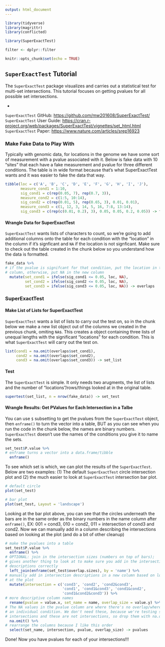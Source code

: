 ```yaml
---
output: html_document
---
```


```r
library(tidyverse)
library(magrittr)
library(conflicted)

library(SuperExactTest)

filter <- dplyr::filter

knitr::opts_chunk$set(echo = TRUE)
```

## `SuperExactTest` Tutorial

The `SuperExactTest` package visualizes and carries out a statistical test for multi-set intersections. This tutorial focuses on getting pvalues for all possible set intersections.

-

`SuperExactTest` GitHub: <https://github.com/mw201608/SuperExactTest/>
`SuperExactTest` User Guide: <https://cran.r-project.org/web/packages/SuperExactTest/vignettes/set_html.html>
`SuperExactTest` Paper: <https://www.nature.com/articles/srep16923>

### Make Fake Data to Play With

Typically with genomic data, for locations in the genome we have some sort of measurement with a pvalue associated with it. Below is fake data with 10 "sites" that each have a fake measurement and pvalue for three different conditions. The table is in wide format because that's what SuperExactTest wants and it was easier to fake the data that way.

```r
tibble(loc = c('A', 'B', 'C', 'D', 'E', 'F', 'G', 'H', 'I', 'J'),
       measure_cond1 = 1:10,
       sig_cond1 = c(rep(0.05, 7), rep(0.7, 3)),
       measure_cond2 = c(1:5, 10:14),
       sig_cond2 = c(rep(0.01, 5), rep(0.65, 3), 0.01, 0.01),
       measure_cond3 = c(1, 12, 3, 14, 5, 16, 7:8, 13:14),
       sig_cond3 = c(rep(c(0.01, 0.2), 3), 0.05, 0.05, 0.2, 0.05)) -> fake_data
```

#### Wrangle Data for SuperExactTest

`SuperExactTest` wants lists of characters to count, so we're going to add additional columns onto the table for each condition with the "location" in the column if it's signficant and `NA` if the location is not signficant. Make sure to check out the table created in the chunk below so you understand how the data is formatted.

```r
fake_data %>% 
# if the pvalue is signifcant for that condition, put the location in the new
# column, otherwise, put NA in the new column
  mutate(set_cond1 = ifelse(sig_cond1 <= 0.05, loc, NA),
         set_cond2 = ifelse(sig_cond2 <= 0.05, loc, NA),
         set_cond3 = ifelse(sig_cond3 <= 0.05, loc, NA)) -> overlaps
```

### SuperExactTest

#### Make List of Lists for SuperExactTest

`SuperExactTest` wants a list of lists to carry out the test on, so in the chunk below we make a new list object out of the columns we created in the previous chunk, omiting `NA`s. This creates a object containing three lists of unequal lengths with the significant "locations" for each condition. This is what `SuperExactTest` will carry out the test on.

```r
list(cond1 = na.omit(overlaps$set_cond1),
     cond2 = na.omit(overlaps$set_cond2),
     cond3 = na.omit(overlaps$set_cond3)) -> set_list
```

#### Test

The `SuperExactTest` is simple. It only needs two arugments, the list of lists and the number of "locations"/rows/things looked at in the original table.

```r
supertest(set_list, n = nrow(fake_data)) -> set_test
```

#### Wrangle Results: Get PValues for Each Intersection in a Talbe

You can use `$` subsetting to get the pvalues from the `SuperExactTest` object, then `enframe()` to turn the vector into a table, BUT as you can see when you run the code in the chunk below, the names are binary numbers. `SuperExactTest` doesn't use the names of the conditions you give it to name the sets.

```r
set_test$P.value %>% 
# enframe turns a vector into a data.frame/tibble
  enframe()
```

To see which set is which, we can plot the results of the `SuperExactTest`. Below are two examples: (1) The default `SuperExactTest` circle intersection plot and (2) the much easier to look at `SuperExactTest` intersection bar plot.

```r
# default circle
plot(set_test)

# bar plot
plot(set_test, Layout = 'landscape')
```

Looking at the bar plot above, you can see that the circles underneath the bars are in the same order as the binary numbers in the name column after `enframe()`, EX: 001 = cond3, 010 = cond2, 011 = intersection of cond3 and cond2. Now we can manually add in a column describing the intersections based on looking at the plot (and do a bit of other cleanup)

```r
# make the pvalues into a table
set_test$P.value %>% 
  enframe() %>%
# OPTIONAL: join in the intersection sizes (numbers on top of bars);
# gives another thing to look at to make sure you add in the intersection
# descriptions correctly
  left_join(enframe(set_test$overlap.sizes), by = 'name') %>%
# manually add in intersection descriptions in a new column based on looking
# at the plot
  mutate(intersection = c('cond3', 'cond2', 'cond2&cond3',
                          'cond1', 'cond1&cond3', 'cond1&cond2',
                          'cond1&cond2&cond3')) %>%
# more descriptive column names
  rename(pvalue = value.x, set_name = name, overlap_size = value.y) %>%
# The NA values in the pvalue column are where there's no overlap/where it has
# an individual condition. We don't need these, because we're testing set 
# intersections and these are not intersections, so drop them with na.omit()
  na.omit() %>%
# rearrange the columns because I like this order
  select(set_name, intersection, pvalue, overlap_size) -> pvalues
```

Done! Now you have pvalues for each of your intersections!!!

<br><br>

